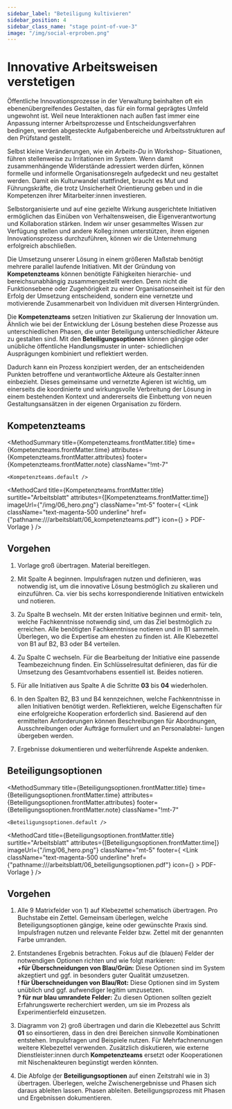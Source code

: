 ```yaml
---
sidebar_label: "Beteiligung kultivieren"
sidebar_position: 4
sidebar_class_name: "stage point-of-vue-3"
image: "/img/social-erproben.png"
---
```



# Innovative Arbeitsweisen verstetigen

Öffentliche Innovationsprozesse in der Verwaltung beinhalten oft ein ebenenübergreifendes Gestalten, das für ein formal geprägtes Umfeld ungewohnt ist. Weil neue Interaktionen nach außen fast immer eine Anpassung interner Arbeitsprozesse und Entscheidungsverfahren bedingen, werden abgesteckte Aufgabenbereiche und Arbeitsstrukturen auf den Prüfstand gestellt.

Selbst kleine Veränderungen, wie ein *Arbeits-Du* in Workshop- Situationen, führen stellenweise zu Irritationen im System. Wenn damit zusammenhängende Widerstände adressiert werden dürfen, können formelle und informelle Organisationsregeln aufgedeckt und neu gestaltet werden. Damit ein Kulturwandel stattfindet, braucht es Mut und Führungskräfte, die trotz Unsicherheit Orientierung geben und in die Kompetenzen ihrer Mitarbeiter:innen investieren.

Selbstorganisierte und auf eine gezielte Wirkung ausgerichtete Initiativen ermöglichen das Einüben von Verhaltensweisen, die Eigenverantwortung und Kollaboration stärken. Indem wir unser gesammeltes Wissen zur Verfügung stellen und andere Kolleg:innen unterstützen, ihren eigenen Innovationsprozess durchzuführen, können wir die Unternehmung erfolgreich abschließen.

Die Umsetzung unserer Lösung in einem größeren Maßstab benötigt mehrere parallel laufende Initiativen. Mit der Gründung von **Kompetenzteams** können benötigte Fähigkeiten hierarchie- und bereichsunabhängig zusammengestellt werden. Denn nicht die Funktionsebene oder Zugehörigkeit zu einer Organisationseinheit ist für den Erfolg der Umsetzung entscheidend, sondern eine vernetzte und motivierende Zusammenarbeit von Individuen mit diversen Hintergründen.

Die **Kompetenzteams** setzen Initiativen zur Skalierung der Innovation um. Ähnlich wie bei der Entwicklung der Lösung bestehen diese Prozesse aus unterschiedlichen Phasen, die unter Beteiligung unterschiedlicher Akteure zu gestalten sind. Mit den **Beteiligungsoptionen** können gängige oder unübliche öffentliche Handlungsmuster in unter- schiedlichen Ausprägungen kombiniert und reflektiert werden.

Dadurch kann ein Prozess konzipiert werden, der an entscheidenden Punkten betroffene und verantwortliche Akteure als Gestalter:innen einbezieht. Dieses gemeinsame und vernetzte Agieren ist wichtig, um einerseits die koordinierte und wirkungsvolle Verbreitung der Lösung in einem bestehenden Kontext und andererseits die Einbettung von neuen Gestaltungsansätzen in der eigenen Organisation zu fördern.

## Kompetenzteams

<MethodSummary
	title={Kompetenzteams.frontMatter.title}
	time={Kompetenzteams.frontMatter.time}
	attributes={Kompetenzteams.frontMatter.attributes}
	footer={Kompetenzteams.frontMatter.note}
	className="!mt-7"
>
	<Kompetenzteams.default />
</MethodSummary>

<MethodCard
	title={Kompetenzteams.frontMatter.title}
	surtitle="Arbeitsblatt"
	attributes={[Kompetenzteams.frontMatter.time]}
	imageUrl={"/img/06_hero.png"}
	className="mt-5"
	footer={
		<Link
			className="text-magenta-500 underline"
			href={"pathname:///arbeitsblatt/06_kompetenzteams.pdf"}
			icon={<EditIcon className="w-3 h-3 text-inherit" />}
		>
			PDF-Vorlage
		</Link>
	}
/>

## Vorgehen

1. Vorlage groß übertragen. Material bereitlegen.

2. Mit Spalte A beginnen. Impulsfragen nutzen und definieren, was notwendig ist, um die innovative Lösung bestmöglich zu skalieren und einzuführen. Ca. vier bis sechs korrespondierende Initiativen entwickeln und notieren.

3. Zu Spalte B wechseln. Mit der ersten Initiative beginnen und ermit- teln, welche Fachkenntnisse notwendig sind, um das Ziel bestmöglich zu erreichen. Alle benötigten Fachkenntnisse notieren und in B1 sammeln. Überlegen, wo die Expertise am ehesten zu finden ist. Alle Klebezettel von B1 auf B2, B3 oder B4 verteilen.

4. Zu Spalte C wechseln. Für die Bearbeitung der Initiative eine passende Teambezeichnung finden. Ein Schlüsselresultat definieren, das für die Umsetzung des Gesamtvorhabens essentiell ist. Beides notieren.

5. Für alle Initiativen aus Spalte A die Schritte **03** bis **04** wiederholen.

6. In den Spalten B2, B3 und B4 kennzeichnen, welche Fachkenntnisse in allen Initiativen benötigt werden. Reflektieren, welche Eigenschaften für eine erfolgreiche Kooperation erforderlich sind. Basierend auf den ermittelten Anforderungen können Beschreibungen für Abordnungen, Ausschreibungen oder Aufträge formuliert und an Personalabtei- lungen übergeben werden.

7. Ergebnisse dokumentieren und weiterführende Aspekte andenken.

<!-- Arbeitsblatt Kompetenzteams -->

## Beteiligungsoptionen

<MethodSummary
	title={Beteiligungsoptionen.frontMatter.title}
	time={Beteiligungsoptionen.frontMatter.time}
	attributes={Beteiligungsoptionen.frontMatter.attributes}
	footer={Beteiligungsoptionen.frontMatter.note}
	className="!mt-7"
>
	<Beteiligungsoptionen.default />
</MethodSummary>

<MethodCard
	title={Beteiligungsoptionen.frontMatter.title}
	surtitle="Arbeitsblatt"
	attributes={[Beteiligungsoptionen.frontMatter.time]}
	imageUrl={"/img/06_hero.png"}
	className="mt-5"
	footer={
		<Link
			className="text-magenta-500 underline"
			href={"pathname:///arbeitsblatt/06_beteiligungsoptionen.pdf"}
			icon={<EditIcon className="w-3 h-3 text-inherit" />}
		>
			PDF-Vorlage
		</Link>
	}
/>

## Vorgehen

1. Alle 9 Matrixfelder von 1) auf Klebezettel schematisch übertragen. Pro Buchstabe ein Zettel. Gemeinsam überlegen, welche Beteiligungsoptionen gängige, keine oder gewünschte Praxis sind. Impulsfragen nutzen und relevante Felder bzw. Zettel mit der genannten Farbe umranden.

2. Entstandenes Ergebnis betrachten. Fokus auf die (blauen) Felder der notwendigen Optionen richten und wie folgt markieren:\
**+für Überschneidungen von Blau/Grün:** Diese Optionen sind im System akzeptiert und ggf. in besonders guter Qualität umzusetzen.\
**! für Überschneidungen von Blau/Rot:** Diese Optionen sind im System unüblich und ggf. aufwendiger legitim umzusetzen.\
**? für nur blau umrandete Felder:** Zu diesen Optionen sollten gezielt Erfahrungswerte recherchiert werden, um sie im Prozess als Experimentierfeld einzusetzen.

3. Diagramm von 2) groß übertragen und darin die Klebezettel aus Schritt **01** so einsortieren, dass in den drei Bereichen sinnvolle Kombinationen entstehen. Impulsfragen und Beispiele nutzen. Für Mehrfachnennungen weitere Klebezettel verwenden. Zusätzlich diskutieren, wie externe Dienstleister:innen durch **Kompetenzteams** ersetzt oder Kooperationen mit Nischenakteuren begünstigt werden könnten.

4. Die Abfolge der **Beteiligungsoptionen** auf einen Zeitstrahl wie in 3) übertragen. Überlegen, welche Zwischenergebnisse und Phasen sich daraus ableiten lassen. Phasen ableiten. Beteiligungsprozess mit Phasen und Ergebnissen dokumentieren.

<!-- Arbeitsblatt Beteiligungsoptionen -->
